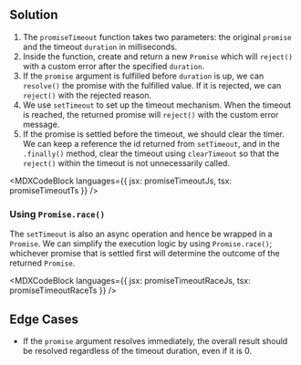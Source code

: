 

## Solution

1. The `promiseTimeout` function takes two parameters: the original `promise` and the timeout `duration` in milliseconds.
1. Inside the function, create and return a new `Promise` which will `reject()` with a custom error after the specified `duration`.
1. If the `promise` argument is fulfilled before `duration` is up, we can `resolve()` the promise with the fulfilled value. If it is rejected, we can `reject()` with the rejected reason.
1. We use `setTimeout` to set up the timeout mechanism. When the timeout is reached, the returned promise will `reject()` with the custom error message.
1. If the promise is settled before the timeout, we should clear the timer. We can keep a reference the id returned from `setTimeout`, and in the `.finally()` method, clear the timeout using `clearTimeout` so that the `reject()` within the timeout is not unnecessarily called.

<MDXCodeBlock languages={{ jsx: promiseTimeoutJs, tsx: promiseTimeoutTs }} />

### Using `Promise.race()`

The `setTimeout` is also an async operation and hence be wrapped in a `Promise`. We can simplify the execution logic by using `Promise.race()`; whichever promise that is settled first will determine the outcome of the returned `Promise`.

<MDXCodeBlock
  languages={{ jsx: promiseTimeoutRaceJs, tsx: promiseTimeoutRaceTs }}
/>

## Edge Cases

- If the `promise` argument resolves immediately, the overall result should be resolved regardless of the timeout duration, even if it is 0.
